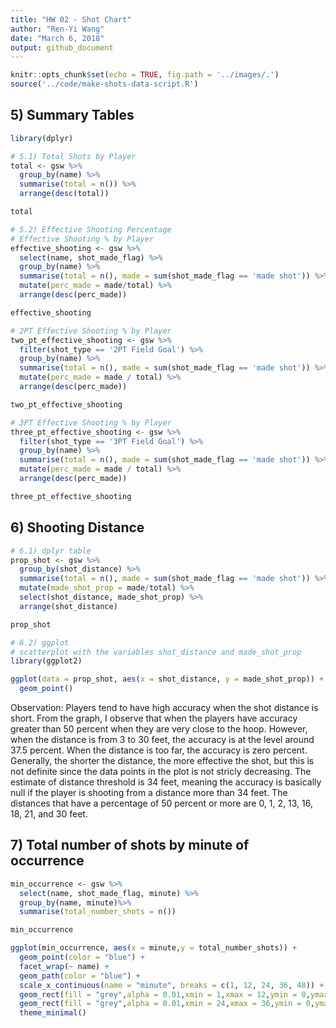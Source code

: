 ```yaml
---
title: "HW 02 - Shot Chart"
author: "Ren-Yi Wang"
date: "March 6, 2018"
output: github_document
---
```

```r
knitr::opts_chunk$set(echo = TRUE, fig.path = '../images/.')
source('../code/make-shots-data-script.R')
```

## 5) Summary Tables

```r
library(dplyr)

# 5.1) Total Shots by Player
total <- gsw %>%
  group_by(name) %>%
  summarise(total = n()) %>%
  arrange(desc(total))

total

# 5.2) Effective Shooting Percentage
# Effective Shooting % by Player
effective_shooting <- gsw %>%
  select(name, shot_made_flag) %>%
  group_by(name) %>%
  summarise(total = n(), made = sum(shot_made_flag == 'made shot')) %>%
  mutate(perc_made = made/total) %>%
  arrange(desc(perc_made))

effective_shooting

# 2PT Effective Shooting % by Player
two_pt_effective_shooting <- gsw %>% 
  filter(shot_type == '2PT Field Goal') %>%
  group_by(name) %>%
  summarise(total = n(), made = sum(shot_made_flag == 'made shot')) %>%
  mutate(perc_made = made / total) %>%
  arrange(desc(perc_made))

two_pt_effective_shooting

# 3PT Effective Shooting % by Player
three_pt_effective_shooting <- gsw %>% 
  filter(shot_type == '3PT Field Goal') %>%
  group_by(name) %>%
  summarise(total = n(), made = sum(shot_made_flag == 'made shot')) %>%
  mutate(perc_made = made / total) %>%
  arrange(desc(perc_made))

three_pt_effective_shooting
```

## 6) Shooting Distance

```r
# 6.1) dplyr table
prop_shot <- gsw %>%
  group_by(shot_distance) %>%
  summarise(total = n(), made = sum(shot_made_flag == 'made shot')) %>%
  mutate(made_shot_prop = made/total) %>%
  select(shot_distance, made_shot_prop) %>%
  arrange(shot_distance)

prop_shot

# 6.2) ggplot
# scatterplot with the variables shot_distance and made_shot_prop
library(ggplot2)

ggplot(data = prop_shot, aes(x = shot_distance, y = made_shot_prop)) +
  geom_point()
```

Observation: Players tend to have high accuracy when the shot distance is short. From the graph, I observe that when the players have accuracy greater than 50 percent when they are very close to the hoop. However, when the distance is from 3 to 30 feet, the accuracy is at the level around 37.5 percent. When the distance is too far, the accuracy is zero percent. Generally, the shorter the distance, the more effective the shot, but this is not definite since the data points in the plot is not stricly decreasing. The estimate of distance threshold is 34 feet, meaning the accuracy is basically null if the player is shooting from a distance more than 34 feet. The distances that have a percentage of 50 percent or more are 0, 1, 2, 13, 16, 18, 21, and 30 feet.

## 7) Total number of shots by minute of occurrence

```r
min_occurrence <- gsw %>%
  select(name, shot_made_flag, minute) %>% 
  group_by(name, minute)%>% 
  summarise(total_number_shots = n())

min_occurrence

ggplot(min_occurrence, aes(x = minute,y = total_number_shots)) +
  geom_point(color = "blue") +
  facet_wrap(~ name) +
  geom_path(color = "blue") +
  scale_x_continuous(name = "minute", breaks = c(1, 12, 24, 36, 48)) +
  geom_rect(fill = "grey",alpha = 0.01,xmin = 1,xmax = 12,ymin = 0,ymax = 60) +
  geom_rect(fill = "grey",alpha = 0.01,xmin = 24,xmax = 36,ymin = 0,ymax = 60) +
  theme_minimal()
```











